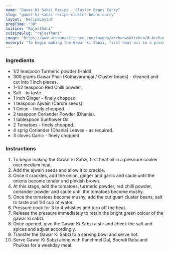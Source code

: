 ---
name: "Gawar Ki Sabzi Recipe - Cluster Beans Curry"
slug: "gawar-ki-sabzi-recipe-cluster-beans-curry"
layout: 'RecipeLayout'
prepTime: "30"
cuisine: "Rajasthani"
cuisineSlug: "rajasthani"
image: "https://www.archanaskitchen.com/images/archanaskitchen/0-Archanas-Kitchen-Recipes/2020/Gavar_Ki_Sabji_Recipe_Cluster_Beans_Sabzi__2_1600.jpg"
excerpt: "To begin making the Gawar ki Sabzi, first heat oil in a pressure cooker over medium heat"
---

### Ingredients

- 1/2 teaspoon Turmeric powder (Haldi).
- 300 grams Gawar Phali (Kothavarangai / Cluster beans) - cleaned and cut into 1 inch pieces.
- 1-1/2 teaspoon Red Chilli powder.
- Salt - to taste.
- 1 inch Ginger - finely chopped.
- 1 teaspoon Ajwain (Carom seeds).
- 1 Onion - finely chopped.
- 2 teaspoon Coriander Powder (Dhania).
- 1 tablespoon Sunflower Oil.
- 2 Tomatoes - finely chopped.
- 4 sprig Coriander (Dhania) Leaves - as required.
- 3 cloves Garlic - finely chopped.

### Instructions

1. To begin making the Gawar ki Sabzi, first heat oil in a pressure cooker over medium heat.
1. Add the ajwain seeds and allow it to crackle.
1. Once it crackles, add the onion, ginger and garlic and saute until the onions become tender and pinkish brown.
1. At this stage, add the tomatoes, turmeric powder, red chilli powder, coriander powder and saute until the tomatoes become mushy.
1. Once the tomatoes become mushy, add the cut guar/ cluster beans, salt to taste and 1/4 cup of water.
1. Pressure cook for 3 to 4 whistles and turn off the heat.
1. Release the pressure immediately to retain the bright green colour of the gawar ki sabzi.
1. Once opened, give the Gawar Ki Sabzi  a stir and check the salt and spices and adjust accordingly.
1. Transfer the Gawar Ki Sabzi to a serving bowl and serve hot.
1. Serve Gawar Ki Sabzi along with Panchmel Dal, Boondi Raita and Phulkas for a weekday meal.
